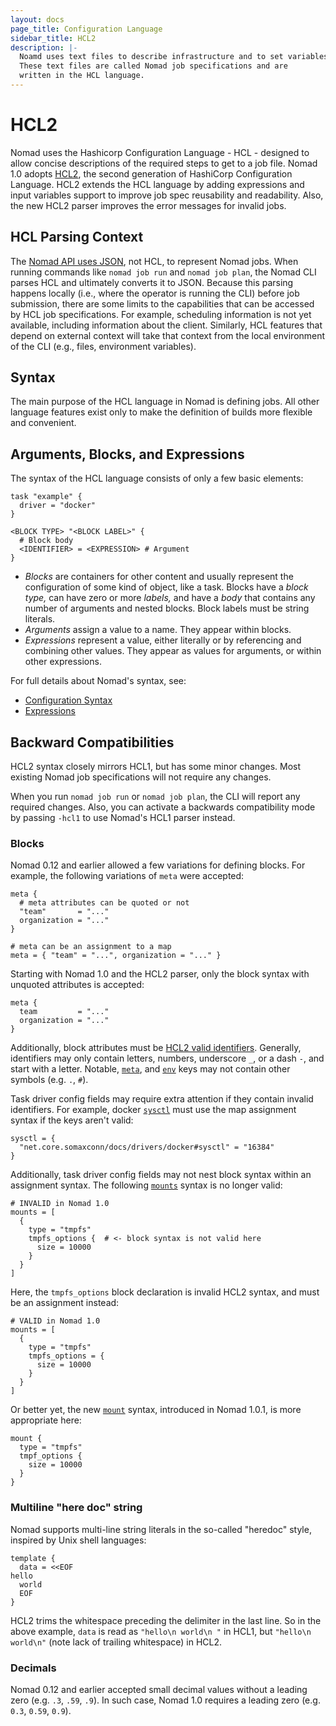 ```yaml
---
layout: docs
page_title: Configuration Language
sidebar_title: HCL2
description: |-
  Noamd uses text files to describe infrastructure and to set variables.
  These text files are called Nomad job specifications and are
  written in the HCL language.
---
```


# HCL2

Nomad uses the Hashicorp Configuration Language - HCL - designed to allow
concise descriptions of the required steps to get to a job file.
Nomad 1.0 adopts
[HCL2](https://github.com/hashicorp/hcl/blob/hcl2/README.md), the second
generation of HashiCorp Configuration Language. HCL2 extends the HCL language by
adding expressions and input variables support to improve job spec
reusability and readability. Also, the new HCL2 parser improves the error
messages for invalid jobs.

<!---
TODO: Re-Add after guide
This page describes the features of HCL2 exhaustively, if you would like to give
a quick try to HCL2, you can also read the quicker [HCL2 getting started
guide](/guides/hcl).
--->

## HCL Parsing Context

The [Nomad API uses JSON][jobs-api], not HCL, to represent Nomad jobs.
When running commands like `nomad job run` and `nomad job plan`, the Nomad CLI
parses HCL and ultimately converts it to JSON. Because this parsing happens locally
(i.e., where the operator is running the CLI) before job submission, there are some
limits to the capabilities that can be accessed by HCL job specifications. For
example, scheduling information is not yet available, including information about
the client. Similarly, HCL features that depend on external context will take that
context from the local environment of the CLI (e.g., files, environment variables).

[jobs-api]: /api-docs/jobs

## Syntax

The main purpose of the HCL language in Nomad is defining jobs. All other
language features exist only to make the definition of builds more flexible and
convenient.

## Arguments, Blocks, and Expressions

The syntax of the HCL language consists of only a few basic elements:

```hcl
task "example" {
  driver = "docker"
}

<BLOCK TYPE> "<BLOCK LABEL>" {
  # Block body
  <IDENTIFIER> = <EXPRESSION> # Argument
}
```

- _Blocks_ are containers for other content and usually represent the
  configuration of some kind of object, like a task. Blocks have a
  _block type,_ can have zero or more _labels,_ and have a _body_ that contains
  any number of arguments and nested blocks. Block labels must be string literals.
- _Arguments_ assign a value to a name. They appear within blocks.
- _Expressions_ represent a value, either literally or by referencing and
  combining other values. They appear as values for arguments, or within other
  expressions.

For full details about Nomad's syntax, see:

- [Configuration Syntax](/docs/job-specification/hcl2/syntax)
- [Expressions](/docs/job-specification/hcl2/expressions)

## Backward Compatibilities

HCL2 syntax closely mirrors HCL1, but has some minor changes. Most existing
Nomad job specifications will not require any changes.

When you run `nomad job run` or `nomad job plan`, the CLI will report any
required changes. Also, you can activate a backwards compatibility mode by
passing `-hcl1` to use Nomad's HCL1 parser instead.

### Blocks

Nomad 0.12 and earlier allowed a few variations for defining blocks. For example, the following variations of `meta` were accepted:

```hcl
meta {
  # meta attributes can be quoted or not
  "team"       = "..."
  organization = "..."
}

# meta can be an assignment to a map
meta = { "team" = "...", organization = "..." }
```

Starting with Nomad 1.0 and the HCL2 parser, only the block syntax with unquoted attributes is accepted:

```hcl
meta {
  team         = "..."
  organization = "..."
}
```

Additionally, block attributes must be [HCL2 valid identifiers](https://github.com/hashicorp/hcl/blob/v2.8.0/hclsyntax/spec.md#identifiers).
Generally, identifiers may only contain letters, numbers, underscore `_`,
or a dash `-`, and start with a letter. Notable,
[`meta`](/docs/job-specification/meta), and
[`env`](/docs/job-specification/env) keys may not
contain other symbols (e.g. `.`, `#`).

Task driver config fields may require extra attention if they contain invalid
identifiers. For example, docker [`sysctl`](/docs/drivers/docker#sysctl) must
use the map assignment syntax if the keys aren't valid:

```hcl
sysctl = {
  "net.core.somaxconn/docs/drivers/docker#sysctl" = "16384"
}
```

Additionally, task driver config fields may not nest block syntax within an
assignment syntax. The following [`mounts`](/docs/drivers/docker#mounts) syntax is no longer valid:

```hcl
# INVALID in Nomad 1.0
mounts = [
  {
    type = "tmpfs"
    tmpfs_options {  # <- block syntax is not valid here
      size = 10000
    }
  }
]
```

Here, the `tmpfs_options` block declaration is invalid HCL2 syntax, and must be an assignment instead:

```hcl
# VALID in Nomad 1.0
mounts = [
  {
    type = "tmpfs"
    tmpfs_options = {
      size = 10000
    }
  }
]
```

Or better yet, the new [`mount`](/docs/driver/docker#mount) syntax, introduced in Nomad 1.0.1, is more appropriate here:

```hcl
mount {
  type = "tmpfs"
  tmpf_options {
    size = 10000
  }
}
```

### Multiline "here doc" string

Nomad supports multi-line string literals in the so-called "heredoc" style, inspired by Unix shell languages:

```hcl
template {
  data = <<EOF
hello
  world
  EOF
}
```

HCL2 trims the whitespace preceding the delimiter in the last line. So in the
above example, `data` is read as `"hello\n world\n "` in HCL1, but `"hello\n world\n"` (note lack of trailing whitespace) in HCL2.

### Decimals

Nomad 0.12 and earlier accepted small decimal values without a leading zero
(e.g. `.3`, `.59`, `.9`). In such case, Nomad 1.0 requires a leading zero (e.g.
`0.3`, `0.59`, `0.9`).
